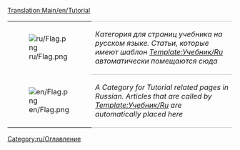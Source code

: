 [[Translation:Main/en/Tutorial]]
{| 
|- valign="top"
| [[File:ru/Flag.png]]
| style="border-top:1px solid silver; border-bottom:1px solid silver;" |''Категория для страниц учебника на русском языке. Статьи, которые имеют шаблон [[Template/ru/Учебник|Template:Учебник/Ru]] автоматически помещаются сюда''
|- valign="top"
| [[File:en/Flag.png]]
| style="border-bottom:1px solid silver;" |''A Category for Tutorial related pages in Russian. Articles that are called by [[Template/ru/Учебник|Template:Учебник/Ru]] are automatically placed here''
|}
[[Category:ru/Оглавление]]